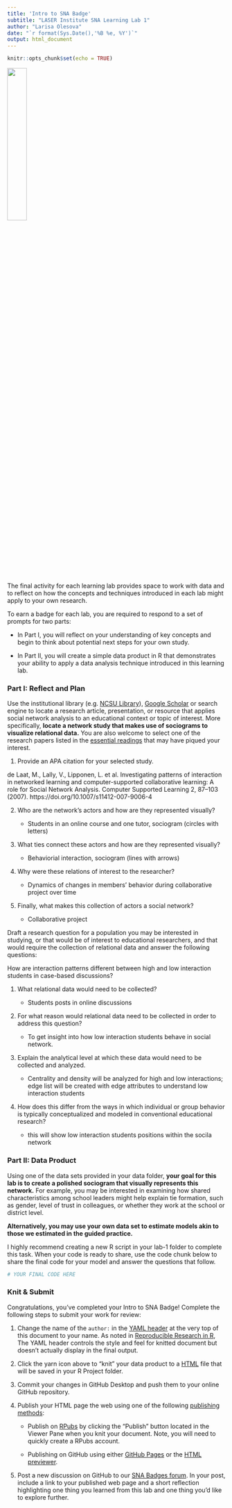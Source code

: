 ```yaml
---
title: 'Intro to SNA Badge'
subtitle: "LASER Institute SNA Learning Lab 1"
author: "Larisa Olesova"
date: "`r format(Sys.Date(),'%B %e, %Y')`"
output: html_document
---
```


```r
knitr::opts_chunk$set(echo = TRUE)
```

![](img/SNA_Intro_HX.png){width="30%"}

The final activity for each learning lab provides space to work with data and to reflect on how the concepts and techniques introduced in each lab might apply to your own research.

To earn a badge for each lab, you are required to respond to a set of prompts for two parts: 

-   In Part I, you will reflect on your understanding of key concepts and begin to think about potential next steps for your own study.

-   In Part II, you will create a simple data product in R that demonstrates your ability to apply a data analysis technique introduced in this learning lab.

### Part I: Reflect and Plan

Use the institutional library (e.g. [NCSU Library](https://www.lib.ncsu.edu/#articles)), [Google Scholar](https://scholar.google.com/) or search engine to locate a research article, presentation, or resource that applies social network analysis to an educational context or topic of interest. More specifically, **locate a network study that makes use of sociograms to visualize relational data.** You are also welcome to select one of the research papers listed in the [essential readings](https://github.com/laser-institute/essential-readings/tree/main/sna-labs/sna-lab-4) that may have piqued your interest.

1.  Provide an APA citation for your selected study.

de Laat, M., Lally, V., Lipponen, L. et al. Investigating patterns of interaction in networked learning and computer-supported collaborative learning: A role for Social Network Analysis. Computer Supported Learning 2, 87–103 (2007). https://doi.org/10.1007/s11412-007-9006-4

2.  Who are the network's actors and how are they represented visually?

    -   Students in an online course and one tutor, sociogram (circles with letters)

3.  What ties connect these actors and how are they represented visually?

    -   Behaviorial interaction, sociogram (lines with arrows)

4.  Why were these relations of interest to the researcher?

    -   Dynamics of changes in members' behavior during collaborative project over time

5.  Finally, what makes this collection of actors a social network?

    -   Collaborative project

Draft a research question for a population you may be interested in studying, or that would be of interest to educational researchers, and that would require the collection of relational data and answer the following questions:

How are interaction patterns different between high and low interaction students in case-based discussions?

1.  What relational data would need to be collected?

    -   Students posts in online discussions

2.  For what reason would relational data need to be collected in order to address this question?

    -   To get insight into how low interaction students behave in social network.

3.  Explain the analytical level at which these data would need to be collected and analyzed.

    -   Centrality and density will be analyzed for high and low interactions; edge list will be created with edge attributes to understand low interaction students

4.  How does this differ from the ways in which individual or group behavior is typically conceptualized and modeled in conventional educational research?

    -   this will show low interaction students positions within the socila network

### Part II: Data Product

Using one of the data sets provided in your data folder, **your goal for this lab is to create a polished sociogram that visually represents this network.** For example, you may be interested in examining how shared characteristics among school leaders might help explain tie formation, such as gender, level of trust in colleagues, or whether they work at the school or district level.

**Alternatively, you may use your own data set to estimate models akin to those we estimated in the guided practice.** 

I highly recommend creating a new R script in your lab-1 folder to complete this task. When your code is ready to share, use the code chunk below to share the final code for your model and answer the questions that follow.

```r
# YOUR FINAL CODE HERE


```

### Knit & Submit

Congratulations, you've completed your Intro to SNA Badge! Complete the following steps to submit your work for review:

1.  Change the name of the `author:` in the [YAML header](https://monashdatafluency.github.io/r-rep-res/yaml-header.html) at the very top of this document to your name. As noted in [Reproducible Research in R](https://monashdatafluency.github.io/r-rep-res/index.html), The YAML header controls the style and feel for knitted document but doesn't actually display in the final output.

2.  Click the yarn icon above to "knit" your data product to a [HTML](https://bookdown.org/yihui/rmarkdown/html-document.html) file that will be saved in your R Project folder.

3.  Commit your changes in GitHub Desktop and push them to your online GitHub repository.

4.  Publish your HTML page the web using one of the following [publishing methods](https://rpubs.com/cathydatascience/518692):

    -   Publish on [RPubs](https://rpubs.com) by clicking the "Publish" button located in the Viewer Pane when you knit your document. Note, you will need to quickly create a RPubs account.

    -   Publishing on GitHub using either [GitHub Pages](https://pages.github.com) or the [HTML previewer](http://htmlpreview.github.io).

5.  Post a new discussion on GitHub to our [SNA Badges forum](https://github.com/orgs/laser-institute/teams/network-analysis/discussions/1). In your post, include a link to your published web page and a short reflection highlighting one thing you learned from this lab and one thing you'd like to explore further.
